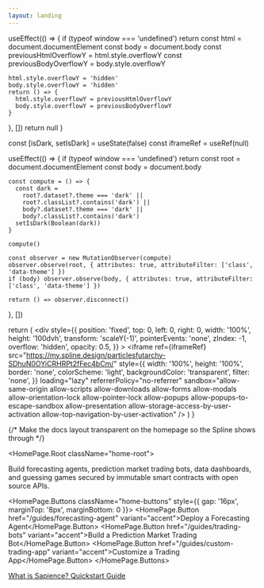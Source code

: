 ```yaml
---
layout: landing
---
```



  useEffect(() => {
    if (typeof window === 'undefined') return
    const html = document.documentElement
    const body = document.body
    const previousHtmlOverflowY = html.style.overflowY
    const previousBodyOverflowY = body.style.overflowY

    html.style.overflowY = 'hidden'
    body.style.overflowY = 'hidden'
    return () => {
      html.style.overflowY = previousHtmlOverflowY
      body.style.overflowY = previousBodyOverflowY
    }
  }, [])
  return null
}

  const [isDark, setIsDark] = useState(false)
  const iframeRef = useRef(null)

  useEffect(() => {
    if (typeof window === 'undefined') return
    const root = document.documentElement
    const body = document.body

    const compute = () => {
      const dark =
        root?.dataset?.theme === 'dark' ||
        root?.classList?.contains('dark') ||
        body?.dataset?.theme === 'dark' ||
        body?.classList?.contains('dark')
      setIsDark(Boolean(dark))
    }

    compute()

    const observer = new MutationObserver(compute)
    observer.observe(root, { attributes: true, attributeFilter: ['class', 'data-theme'] })
    if (body) observer.observe(body, { attributes: true, attributeFilter: ['class', 'data-theme'] })

    return () => observer.disconnect()
  }, [])

  return (
    <div
      style={{
        position: 'fixed',
        top: 0,
        left: 0,
        right: 0,
        width: '100%',
        height: '100dvh',
        transform: 'scaleY(-1)',
        pointerEvents: 'none',
        zIndex: -1,
        overflow: 'hidden',
        opacity: 0.5,
      }}
    >
      <iframe
        ref={iframeRef}
        src="https://my.spline.design/particlesfutarchy-SDhuN0OYiCRHRPt2fFec4bCm/"
        style={{
          width: '100%',
          height: '100%',
          border: 'none',
          colorScheme: 'light',
          backgroundColor: 'transparent',
          filter: 'none',
        }}
        loading="lazy"
        referrerPolicy="no-referrer"
        sandbox="allow-same-origin allow-scripts allow-downloads allow-forms allow-modals allow-orientation-lock allow-pointer-lock allow-popups allow-popups-to-escape-sandbox allow-presentation allow-storage-access-by-user-activation allow-top-navigation-by-user-activation"
      />
    </div>
  )
}

<ThemedSpline />
<DisableDesktopScroll />

{/* Make the docs layout transparent on the homepage so the Spline shows through */}
<style>{`
  .vocs_Content,
  .vocs_DocsLayout_gutterTop,
  .vocs_DocsLayout_content {
    background: transparent !important;
  }

  /* Hide footer on the landing page */
  .vocs_Footer { display: none !important; }

  /* Remove vertical padding from content wrapper on this page */
  .vocs_Content { padding-top: 0 !important; padding-bottom: 0 !important; }

  /* Ensure content area doesn't exceed viewport height by header size */
  .vocs_Content { min-height: calc(100dvh - var(--vocs-header-height, 64px)) !important; }

  /* Increase space between buttons; remove extra space under buttons */
  .home-buttons { gap: 24px !important; margin-top: 8px !important; margin-bottom: 0 !important; }

  /* Stack buttons on mobile and make them full-width */
  @media (max-width: 640px) {
    .home-buttons { flex-direction: column !important; gap: 12px !important; }
    .home-buttons > * { width: 100%; justify-content: center; text-align: center !important; }
    .loader-container { margin-bottom: 2px !important; }
    .home-root { min-height: calc(100dvh - var(--vocs-header-height, 64px)); justify-content: center; padding-top: 0; }
    .home-tagline { font-size: 16px; line-height: 1.3; }
    /* Let mobile flow naturally to avoid awkward centering/extra space */
    .vocs_DocsLayout { min-height: auto !important; height: auto !important; }
    .vocs_Content { min-height: auto !important; padding-top: 0 !important; padding-bottom: 0 !important; }
    .vocs_DocsLayout_gutterTop { height: var(--vocs-header-height, 64px) !important; min-height: var(--vocs-header-height, 64px) !important; }
  }

  /* Vertically center hero content */
  .home-root {
    min-height: calc(100dvh - var(--vocs-header-height, 64px));
    display: flex;
    flex-direction: column;
    justify-content: center;
    align-items: center;
  }

  /* Nudge hero slightly upward on desktop */
  @media (min-width: 641px) {
    .home-root { min-height: calc(100dvh - var(--vocs-header-height, 64px) - 32px); }
  }

  /* Re-override on mobile after global centering so it's top-aligned */
  @media (max-width: 640px) {
    .home-root { min-height: calc(100dvh - var(--vocs-header-height, 64px)) !important; justify-content: center !important; padding-top: 0 !important; }
  }

  /* Only lighten the underline, not the text */
  .home-what-underline {
    text-decoration: underline;
    text-decoration-thickness: 1px;
    text-underline-offset: 3px;
    text-decoration-color: color-mix(in srgb, currentColor 55%, transparent);
  }

  

  /* Invert Lottie in dark mode via CSS class */
  .invert-on-dark { filter: none; }
  .loader-hero { opacity: 0.8; }
  :root.dark .invert-on-dark,
  .dark .invert-on-dark,
  [data-theme='dark'] .invert-on-dark,
  html[data-theme='dark'] .invert-on-dark,
  body[data-theme='dark'] .invert-on-dark {
    filter: invert(1) hue-rotate(180deg);
  }
`}</style>

<HomePage.Root className="home-root">
  <div className="loader-container" style={{ display: 'flex', justifyContent: 'center', marginBottom: '8px' }}>
    <LottieLoader width={96} height={96} className="invert-on-dark loader-hero" invertOnDark={false} />
  </div>
  <HomePage.Tagline className="home-tagline">
    Build forecasting agents, prediction market trading bots, data dashboards, and guessing games secured by immutable smart contracts with open source APIs.
  </HomePage.Tagline>

  <HomePage.Buttons className="home-buttons" style={{ gap: '16px', marginTop: '8px', marginBottom: 0 }}>
    <HomePage.Button href="/guides/forecasting-agent" variant="accent">Deploy a Forecasting Agent</HomePage.Button>
    <HomePage.Button href="/guides/trading-bots" variant="accent">Build a Prediction Market Trading Bot</HomePage.Button>
    <HomePage.Button href="/guides/custom-trading-app" variant="accent">Customize a Trading App</HomePage.Button>
  </HomePage.Buttons>
  <div style={{ marginTop: '4px', display: 'flex', alignItems: 'center', gap: '40px' }}>
    <a
      href="/getting-started/what-is-sapience"
      className="home-what-underline"
      style={{ fontSize: '14px' }}
    >
      What is Sapience?
    </a>
    <a
      href="/getting-started/quickstart"
      className="home-what-underline"
      style={{ fontSize: '14px' }}
    >
      Quickstart Guide
    </a>
  </div>
</HomePage.Root>